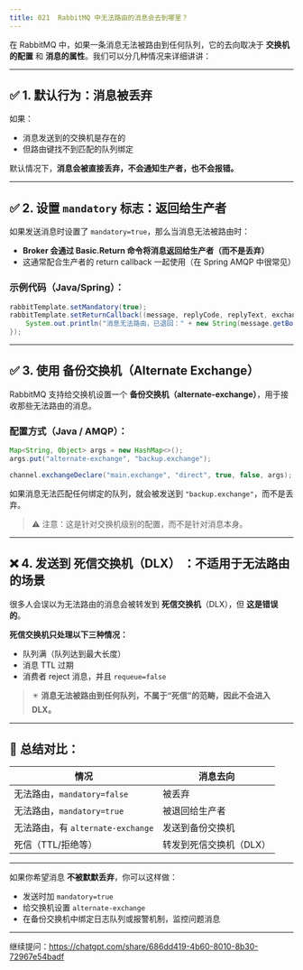 ```yaml
---
title: 021 	RabbitMQ 中无法路由的消息会去到哪里？
---
```


在 RabbitMQ 中，如果一条消息无法被路由到任何队列，它的去向取决于 **交换机的配置** 和 **消息的属性**。我们可以分几种情况来详细讲讲：

---

## ✅ 1. 默认行为：消息被丢弃

如果：

* 消息发送到的交换机是存在的
* 但路由键找不到匹配的队列绑定

默认情况下，**消息会被直接丢弃，不会通知生产者，也不会报错。**

---

## ✅ 2. 设置 `mandatory` 标志：返回给生产者

如果发送消息时设置了 `mandatory=true`，那么当消息无法被路由时：

* **Broker 会通过 Basic.Return 命令将消息返回给生产者（而不是丢弃）**
* 这通常配合生产者的 return callback 一起使用（在 Spring AMQP 中很常见）

### 示例代码（Java/Spring）：

```java
rabbitTemplate.setMandatory(true);
rabbitTemplate.setReturnCallback((message, replyCode, replyText, exchange, routingKey) -> {
    System.out.println("消息无法路由，已退回：" + new String(message.getBody()));
});
```

---

## ✅ 3. 使用 **备份交换机（Alternate Exchange）**

RabbitMQ 支持给交换机设置一个 **备份交换机（alternate-exchange）**，用于接收那些无法路由的消息。

### 配置方式（Java / AMQP）：

```java
Map<String, Object> args = new HashMap<>();
args.put("alternate-exchange", "backup.exchange");

channel.exchangeDeclare("main.exchange", "direct", true, false, args);
```

如果消息无法匹配任何绑定的队列，就会被发送到 `"backup.exchange"`，而不是丢弃。

> ⚠️ 注意：这是针对交换机级别的配置，而不是针对消息本身。

---

## ❌ 4. 发送到 **死信交换机（DLX）** ：**不适用于无法路由的场景**

很多人会误以为无法路由的消息会被转发到 **死信交换机**（DLX），但 **这是错误的**。

**死信交换机只处理以下三种情况：**

* 队列满（队列达到最大长度）
* 消息 TTL 过期
* 消费者 reject 消息，并且 `requeue=false`

> ✴️ **消息无法被路由到任何队列，不属于“死信”的范畴，因此不会进入 DLX。**

---

## 🧠 总结对比：

| 情况                          | 消息去向          |
| --------------------------- | ------------- |
| 无法路由，`mandatory=false`      | 被丢弃           |
| 无法路由，`mandatory=true`       | 被退回给生产者       |
| 无法路由，有 `alternate-exchange` | 发送到备份交换机      |
| 死信（TTL/拒绝等）                 | 转发到死信交换机（DLX） |

---

如果你希望消息 **不被默默丢弃**，你可以这样做：

* 发送时加 `mandatory=true`
* 给交换机设置 `alternate-exchange`
* 在备份交换机中绑定日志队列或报警机制，监控问题消息

---

继续提问：https://chatgpt.com/share/686dd419-4b60-8010-8b30-72967e54badf
